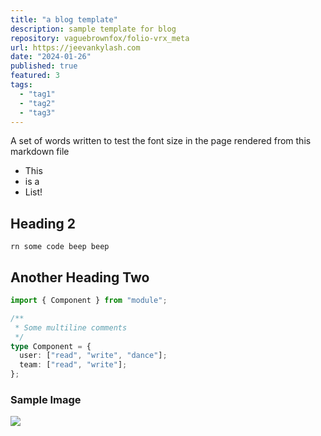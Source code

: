```yaml
---
title: "a blog template"
description: sample template for blog
repository: vaguebrownfox/folio-vrx_meta
url: https://jeevankylash.com
date: "2024-01-26"
published: true
featured: 3
tags:
  - "tag1"
  - "tag2"
  - "tag3"
---
```

A set of words written to test the font size in the page rendered from this markdown file

- This
- is a
- List!

## Heading 2

```sh-session
rn some code beep beep
```

## Another Heading Two

```ts
import { Component } from "module";

/**
 * Some multiline comments
 */
type Component = {
  user: ["read", "write", "dance"];
  team: ["read", "write"];
};

```

### Sample Image
[![](/planetfall.png)](https://sampleimage.io)